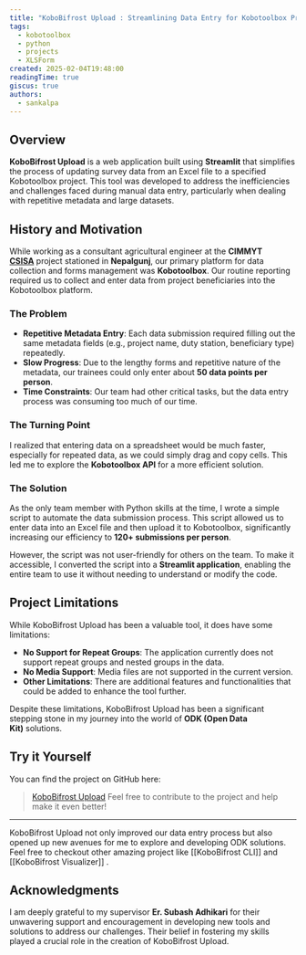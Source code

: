 ```yaml
---
title: "KoboBifrost Upload : Streamlining Data Entry for Kobotoolbox Projects"
tags:
  - kobotoolbox
  - python
  - projects
  - XLSForm
created: 2025-02-04T19:48:00
readingTime: true
giscus: true
authors:
  - sankalpa
---
```


## Overview

**KoboBifrost Upload** is a web application built using **Streamlit** that simplifies the process of updating survey data from an Excel file to a specified Kobotoolbox project. This tool was developed to address the inefficiencies and challenges faced during manual data entry, particularly when dealing with repetitive metadata and large datasets.

## History and Motivation

While working as a consultant agricultural engineer at the **CIMMYT** [**CSISA**](https://csisa.org/) project stationed in **Nepalgunj**, our primary platform for data collection and forms management was **Kobotoolbox**. Our routine reporting required us to collect and enter data from project beneficiaries into the Kobotoolbox platform.

### The Problem

- **Repetitive Metadata Entry**: Each data submission required filling out the same metadata fields (e.g., project name, duty station, beneficiary type) repeatedly.
- **Slow Progress**: Due to the lengthy forms and repetitive nature of the metadata, our trainees could only enter about **50 data points per person**.
- **Time Constraints**: Our team had other critical tasks, but the data entry process was consuming too much of our time.

### The Turning Point

I realized that entering data on a spreadsheet would be much faster, especially for repeated data, as we could simply drag and copy cells. This led me to explore the **Kobotoolbox API** for a more efficient solution.

### The Solution

As the only team member with Python skills at the time, I wrote a simple script to automate the data submission process. This script allowed us to enter data into an Excel file and then upload it to Kobotoolbox, significantly increasing our efficiency to **120+ submissions per person**.

However, the script was not user-friendly for others on the team. To make it accessible, I converted the script into a **Streamlit application**, enabling the entire team to use it without needing to understand or modify the code.

## Project Limitations

While KoboBifrost Upload has been a valuable tool, it does have some limitations:

- **No Support for Repeat Groups**: The application currently does not support repeat groups and nested groups in the data.
- **No Media Support**: Media files are not supported in the current version.
- **Other Limitations**: There are additional features and functionalities that could be added to enhance the tool further.

Despite these limitations, KoboBifrost Upload has been a significant stepping stone in my journey into the world of **ODK (Open Data Kit)** solutions.

## Try it Yourself

You can find the project on GitHub here: 

> [KoboBifrost Upload](https://github.com/sankalpa-adhikari-sa/kobo-bifrost-upload)
> Feel free to contribute to the project and help make it even better!

---

KoboBifrost Upload not only improved our data entry process but also opened up new avenues for me to explore and developing ODK solutions.
Feel free to checkout other amazing project like [[KoboBifrost CLI]] and [[KoboBifrost Visualizer]] .

## Acknowledgments

I am deeply grateful to my supervisor **Er. Subash Adhikari** for their unwavering support and encouragement in developing new tools and solutions to address our challenges. Their belief in fostering my skills played a crucial role in the creation of KoboBifrost Upload.
